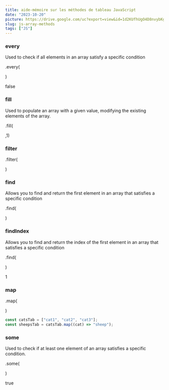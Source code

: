 ```yaml
---
title: aide-mémoire sur les méthodes de tableau JavaScript
date: "2023-10-20"
picture: https://drive.google.com/uc?export=view&id=1d2KUfhUgO4D8nvybKg-ESZCkOeOuwoPC
slug: js-array-methods
tags: ["JS"]
---
```


### every

Used to check if all elements in an array satisfy a specific condition

<div className='flex justify-center items-center'>
  <div className='flex space-x-2'>
    <GiSheep className='w-4 h-4' color='rgb(22 163 74)' />
    <FaCat className='w-4 h-4' color='rgb(217 119 6)' />
    <GiSheep className='w-4 h-4' color='rgb(22 163 74)' />
  </div>
  <p className='font-bold text:xs md:text-2xl'>.every(</p>
  <FaCat className='w-4 h-4' color='rgb(217 119 6)' />
  <p className='font-bold text:xs md:text-2xl'>)</p>
  <div className='flex space-x-2 items-center'>
    <FaArrowRight className='w-4 h-4' color='rgb(2 132 199)' />
    <span>false</span>
  </div>
</div>

### fill

Used to populate an array with a given value, modifying the existing elements of the array.

<div className='flex justify-center items-center'>
  <div className='flex space-x-2'>
    <FaCat className='w-4 h-4' color='rgb(217 119 6)' />
    <FaCat className='w-4 h-4' color='rgb(217 119 6)' />
    <FaCat className='w-4 h-4' color='rgb(217 119 6)' />
  </div>
  <p className='font-bold text:xs md:text-2xl'>.fill(</p>
  <GiSheep className='w-4 h-4' color='rgb(22 163 74)' />
  <p className='font-bold text:xs md:text-2xl'>,1)</p>
  <div className='flex space-x-2'>
    <FaArrowRight className='w-4 h-4' color='rgb(2 132 199)' />
    <FaCat className='w-4 h-4' color='rgb(217 119 6)' />
    <GiSheep className='w-4 h-4' color='rgb(22 163 74)' />
    <GiSheep className='w-4 h-4' color='rgb(22 163 74)' />
  </div>
</div>

### filter

<div className='flex justify-center items-center'>
  <div className='flex space-x-2'>
    <GiSheep className='w-4 h-4' color='rgb(22 163 74)' />
    <FaCat className='w-4 h-4' color='rgb(217 119 6)' />
    <GiSheep className='w-4 h-4' color='rgb(22 163 74)' />
  </div>
  <p className='font-bold text:xs md:text-2xl'>.filter(</p>
  <GiSheep className='w-4 h-4' color='rgb(22 163 74)' />
  <p className='font-bold text:xs md:text-2xl'>)</p>
  <div className='flex space-x-2'>
    <FaArrowRight className='w-4 h-4' color='rgb(2 132 199)' />
    <GiSheep className='w-4 h-4' color='rgb(22 163 74)' />
    <GiSheep className='w-4 h-4' color='rgb(22 163 74)' />
  </div>
</div>

### find

Allows you to find and return the first element in an array that satisfies a specific condition

<div className='flex justify-center items-center'>
  <div className='flex space-x-2'>
    <GiSheep className='w-4 h-4' color='rgb(22 163 74)' />
    <FaCat className='w-4 h-4' color='rgb(217 119 6)' />
    <GiSheep className='w-4 h-4' color='rgb(22 163 74)' />
  </div>
  <p className='font-bold text:xs md:text-2xl'>.find(</p>
  <GiSheep className='w-4 h-4' color='rgb(22 163 74)' />
  <p className='font-bold text:xs md:text-2xl'>)</p>
  <div className='flex space-x-2'>
    <FaArrowRight className='w-4 h-4' color='rgb(2 132 199)' />
    <GiSheep className='w-4 h-4' color='rgb(22 163 74)' />
  </div>
</div>

### findIndex

Allows you to find and return the index of the first element in an array that satisfies a specific condition

<div className='flex justify-center items-center'>
  <div className='flex space-x-2'>
    <GiSheep className='w-4 h-4' color='rgb(22 163 74)' />
    <FaCat className='w-4 h-4' color='rgb(217 119 6)' />
    <GiSheep className='w-4 h-4' color='rgb(22 163 74)' />
  </div>
  <p className='font-bold text:xs md:text-2xl'>.find(</p>
  <FaCat className='w-4 h-4' color='rgb(217 119 6)' />
  <p className='font-bold text:xs md:text-2xl'>)</p>
  <div className='flex space-x-2 items-center'>
    <FaArrowRight className='w-4 h-4' color='rgb(2 132 199)' />
    <span>1</span>
  </div>
</div>

### map

<div className='flex justify-center items-center'>
  <div className='flex space-x-2'>
    <FaCat className='w-4 h-4' color='rgb(217 119 6)' />
    <FaCat className='w-4 h-4' color='rgb(217 119 6)' />
    <FaCat className='w-4 h-4' color='rgb(217 119 6)' />
  </div>
  <p className='font-bold text:xs md:text-2xl'>.map(</p>
  <div className='flex space-x-2'>
    <FaCat className='w-4 h-4' color='rgb(217 119 6)' />
    <FaArrowRight className='w-4 h-4' color='#000' />
    <GiSheep className='w-4 h-4' color='rgb(22 163 74)' />
  </div>
  <p className='font-bold text:xs md:text-2xl'>)</p>
  <div className='flex space-x-2'>
    <FaArrowRight className='w-4 h-4' color='rgb(2 132 199)' />
    <GiSheep className='w-4 h-4' color='rgb(22 163 74)' />
    <GiSheep className='w-4 h-4' color='rgb(22 163 74)' />
    <GiSheep className='w-4 h-4' color='rgb(22 163 74)' />
  </div>
</div>

```javascript
const catsTab = ["cat1", "cat2", "cat3"];
const sheepsTab = catsTab.map((cat) => "sheep");
```

### some

Used to check if at least one element of an array satisfies a specific condition.

<div className='flex justify-center items-center'>
  <div className='flex space-x-2'>
    <GiSheep className='w-4 h-4' color='rgb(22 163 74)' />
    <FaCat className='w-4 h-4' color='rgb(217 119 6)' />
    <GiSheep className='w-4 h-4' color='rgb(22 163 74)' />
  </div>
  <p className='font-bold text:xs md:text-2xl'>.some(</p>
  <FaCat className='w-4 h-4' color='rgb(217 119 6)' />
  <p className='font-bold text:xs md:text-2xl'>)</p>
  <div className='flex space-x-2 items-center'>
    <FaArrowRight className='w-4 h-4' color='rgb(2 132 199)' />
    <span>true</span>
  </div>
</div>
